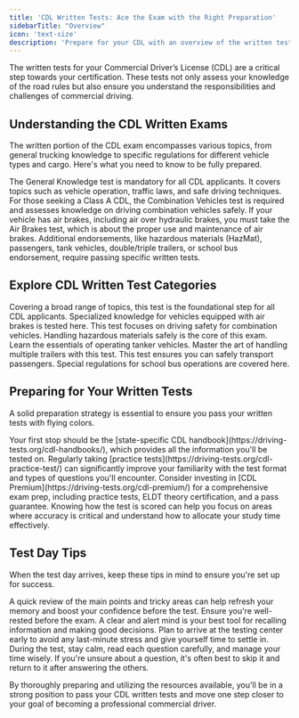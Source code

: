```yaml
---
title: 'CDL Written Tests: Ace the Exam with the Right Preparation'
sidebarTitle: "Overview"
icon: 'text-size'
description: 'Prepare for your CDL with an overview of the written tests. Gain insights on study tips, test formats, and key topics covered.'
---
```


The written tests for your Commercial Driver’s License (CDL) are a critical step towards your certification. These tests not only assess your knowledge of the road rules but also ensure you understand the responsibilities and challenges of commercial driving.

## Understanding the CDL Written Exams

The written portion of the CDL exam encompasses various topics, from general trucking knowledge to specific regulations for different vehicle types and cargo. Here's what you need to know to be fully prepared.

<AccordionGroup>

<Accordion title="General Knowledge Test">
The General Knowledge test is mandatory for all CDL applicants. It covers topics such as vehicle operation, traffic laws, and safe driving techniques.
</Accordion>

<Accordion title="Combination Vehicles Test">
For those seeking a Class A CDL, the Combination Vehicles test is required and assesses knowledge on driving combination vehicles safely.
</Accordion>

<Accordion title="Air Brakes Test">
If your vehicle has air brakes, including air over hydraulic brakes, you must take the Air Brakes test, which is about the proper use and maintenance of air brakes.
</Accordion>

<Accordion title="Special Endorsement Tests">
Additional endorsements, like hazardous materials (HazMat), passengers, tank vehicles, double/triple trailers, or school bus endorsement, require passing specific written tests.
</Accordion>

</AccordionGroup>

## Explore CDL Written Test Categories
<CardGroup cols={2}>
  <Card title="General Knowledge" icon="book-open" href="/essentials/written-tests/general-knowledge">
    Covering a broad range of topics, this test is the foundational step for all CDL applicants.
  </Card>
  <Card title="Air Brakes" icon="wind" href="/essentials/written-tests/air-brakes">
    Specialized knowledge for vehicles equipped with air brakes is tested here.
  </Card>
  <Card title="Combination" icon="circles-overlap" href="/essentials/written-tests/combination">
    This test focuses on driving safety for combination vehicles.
  </Card>
  <Card title="HazMat" icon="radiation" href="/essentials/written-tests/hazmat">
    Handling hazardous materials safely is the core of this exam.
  </Card>
  <Card title="Tanker" icon="gas-pump" href="/essentials/written-tests/tankers">
    Learn the essentials of operating tanker vehicles.
  </Card>
  <Card title="Doubles/Triples" icon="truck" href="/essentials/written-tests/doubles-triples">
    Master the art of handling multiple trailers with this test.
  </Card>
  <Card title="Passenger" icon="bus" href="/essentials/written-tests/passenger">
    This test ensures you can safely transport passengers.
  </Card>
  <Card title="School Bus" icon="school" href="/essentials/written-tests/school-bus">
    Special regulations for school bus operations are covered here.
  </Card>
</CardGroup>


## Preparing for Your Written Tests

A solid preparation strategy is essential to ensure you pass your written tests with flying colors.

<AccordionGroup>

<Accordion title="Study the CDL Handbook">
Your first stop should be the [state-specific CDL handbook](https://driving-tests.org/cdl-handbooks/), which provides all the information you'll be tested on.
</Accordion>

<Accordion title="Take Practice Tests">
Regularly taking [practice tests](https://driving-tests.org/cdl-practice-test/) can significantly improve your familiarity with the test format and types of questions you'll encounter.
</Accordion>

<Accordion title="Use Premium Study Resources">
Consider investing in [CDL Premium](https://driving-tests.org/cdl-premium/) for a comprehensive exam prep, including practice tests, ELDT theory certification, and a pass guarantee.
</Accordion>

<Accordion title="Understand the Scoring System">
Knowing how the test is scored can help you focus on areas where accuracy is critical and understand how to allocate your study time effectively.
</Accordion>

</AccordionGroup>

## Test Day Tips

When the test day arrives, keep these tips in mind to ensure you're set up for success.

<AccordionGroup>

<Accordion title="Review Key Concepts">
A quick review of the main points and tricky areas can help refresh your memory and boost your confidence before the test.
</Accordion>

<Accordion title="Get Adequate Rest">
Ensure you're well-rested before the exam. A clear and alert mind is your best tool for recalling information and making good decisions.
</Accordion>

<Accordion title="Arrive Early">
Plan to arrive at the testing center early to avoid any last-minute stress and give yourself time to settle in.
</Accordion>

<Accordion title="Stay Calm and Focused">
During the test, stay calm, read each question carefully, and manage your time wisely. If you're unsure about a question, it's often best to skip it and return to it after answering the others.
</Accordion>

</AccordionGroup>

By thoroughly preparing and utilizing the resources available, you'll be in a strong position to pass your CDL written tests and move one step closer to your goal of becoming a professional commercial driver.

<Snippet file="cdl-premium.mdx" />